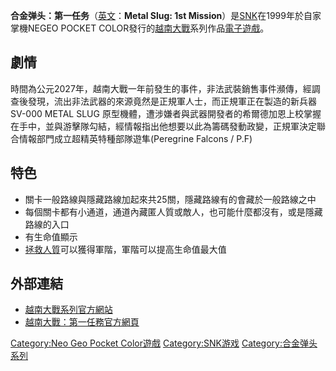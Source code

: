 {{expand|time=2011-04-23T11:57:20+00:00}}
{{unreferenced|time=2011-04-23T11:57:20+00:00}}

{{noteTA
|T=zh-hans:合金弹头第一任务;zh-hk:鋼鐵蟲師第一任務;zh-tw:越南大戰第一任務;
|1=zh-hans:合金弹头;zh-hk:鋼鐵蟲師;zh-tw:越南大戰;
}}
'''合金弹头：第一任务'''（[[英文|英文]]：'''Metal Slug: 1st Mission'''）是[[SNK|SNK]]在1999年於自家掌機NEGEO POCKET COLOR發行的[[越南大戰|越南大戰]]系列作品[[電子遊戲|電子遊戲]]。

== 劇情 ==
時間為公元2027年，越南大戰一年前發生的事件，非法武裝銷售事件瀕傳，經調查後發現，流出非法武器的來源竟然是正規軍人士，而正規軍正在製造的新兵器SV-000 METAL SLUG 原型機體，遭涉嫌者與武器開發者的希爾德加恩上校掌握在手中，並與游擊隊勾結，經情報指出他想要以此為籌碼發動政變，正規軍決定聯合情報部門成立超精英特種部隊遊隼(Peregrine Falcons / P.F)

== 特色 ==
*關卡一般路線與隱藏路線加起來共25關，隱藏路線有的會藏於一般路線之中
*每個關卡都有小通道，通道內藏匿人質或敵人，也可能什麼都沒有，或是隱藏路線的入口
*有生命值顯示
*[[拯救人質|拯救人質]]可以獲得軍階，軍階可以提高生命值最大值

== 外部連結 ==
*[http://www.metalslug10th.com/ 越南大戰系列官方網站]{{Wayback|url=http://www.metalslug10th.com/ |date=20121211081138 }}
*[http://www.metalslug10th.com/history/series4/index.php 越南大戰：第一任務官方網頁] {{Wayback|url=http://www.metalslug10th.com/history/series4/index.php |date=20190920080552 }}

{{合金弹头系列}}

[[Category:Neo_Geo_Pocket_Color遊戲|Category:Neo Geo Pocket Color遊戲]]
[[Category:SNK游戏|Category:SNK游戏]]
[[Category:合金弹头系列|Category:合金弹头系列]]